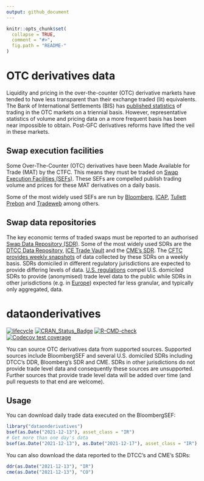 ```yaml
---
output: github_document
---
```


<!-- README.md is generated from README.Rmd. Please edit that file -->

```r
knitr::opts_chunk$set(
  collapse = TRUE,
  comment = "#>",
  fig.path = "README-"
)
```

# OTC derivatives data

Liquidity and pricing in the over-the-counter (OTC) derivative markets have tended to have less transparent than their exchange traded (lit) equivalents. The Bank of International Settlements (BIS) has [published statistics](https://www.bis.org/statistics/derstats.htm) of trading in the OTC markets on a triennial basis. However, representative statistics of volume and pricing data on a more frequent basis has been near impossible to obtain. Post-GFC derivatives reforms have lifted the veil in these markets.

## Swap execution facilities

Some Over-The-Counter (OTC) derivatives have been Made Available for Trade (MAT) by the CTFC. This means they must be traded on [Swap Execution Facilities (SEFs)](https://www.cftc.gov/IndustryOversight/TradingOrganizations/SEF2/index.htm). These SEFs are compelled publish trading volume and prices for these MAT derivatives on a daily basis.

Some of the most widely used SEFs are run by [Bloomberg](https://www.bloomberg.com/professional/product/swap-execution-facility/), [ICAP](https://tpicap.com/tpicap/regulatory-hub/tp-icap-sef), [Tullett Prebon](https://www.tullettprebon.com/swap-execution-facility/) and [Tradeweb](https://www.tradeweb.com/our-markets/market-regulation/sef/) among others.

## Swap data repositories

The key economic terms of traded swaps must be reported to an authorised [Swap Data Repository (SDR)](https://www.cftc.gov/IndustryOversight/DataRepositories/index.htm). Some of the most widely used SDRs are the [DTCC Data Repository](https://www.dtcc.com/repository-and-derivatives-services/repository-services/gtr-north-america), [ICE Trade Vault](https://www.theice.com/technology/post-trade) and the [CME's SDR](https://www.cmegroup.com/trading/global-repository-services/cme-swap-data-repository.html). The [CFTC provides weekly snapshots](https://www.cftc.gov/MarketReports/SwapsReports/index.htm) of data collected by these SDRs on a weekly basis. SDRs domiciled in different regulatory jurisdictions are expected to provide differing levels of data. [U.S. regulations](https://www.cftc.gov/IndustryOversight/DataRepositories/index.htm) compel U.S. domiciled SDRs to provide (anonymised) trade level data to the public while SDRs in other jurisdictions (e.g. in [Europe](https://eur-lex.europa.eu/LexUriServ/LexUriServ.do?uri=OJ:L:2013:052:0033:0036:EN:PDF)) expected far less granular, and typically only aggregated, data.

# dataonderivatives

<!-- badges: start -->

[![lifecycle](https://img.shields.io/badge/lifecycle-maturing-blue.svg)](https://www.tidyverse.org/lifecycle/#maturing) [![CRAN_Status_Badge](https://www.r-pkg.org/badges/version/dataonderivatives)](https://CRAN.R-project.org/package=dataonderivatives) [![R-CMD-check](https://github.com/imanuelcostigan/dataonderivatives/workflows/R-CMD-check/badge.svg)](https://github.com/imanuelcostigan/dataonderivatives/actions) [![Codecov test coverage](https://codecov.io/gh/imanuelcostigan/dataonderivatives/branch/master/graph/badge.svg)](https://app.codecov.io/gh/imanuelcostigan/dataonderivatives?branch=master)

<!-- badges: end -->

You can source OTC derivatives data from supported sources. Supported sources include BloombergSEF and several U.S. domiciled SDRs including DTCC's DDR, Bloomberg's SDR and CME. SDRs in other jurisdictions do not provide trade level data and consequently these sources are unsupported. Further sources that provide trade level data will be added over time (and pull requests to that end are welcome).

## Usage

You can download daily trade data executed on the BloombergSEF:

```r
library("dataonderivatives")
bsef(as.Date("2021-12-13"), asset_class = "IR")
# Get more than one day's data
bsef(as.Date("2021-12-13"), as.Date("2021-12-17"), asset_class = "IR")
```

You can also download the data reported to the DTCC's and CME's SDRs:

```r
ddr(as.Date("2021-12-13"), "IR")
cme(as.Date("2021-12-13"), "CO")
```

